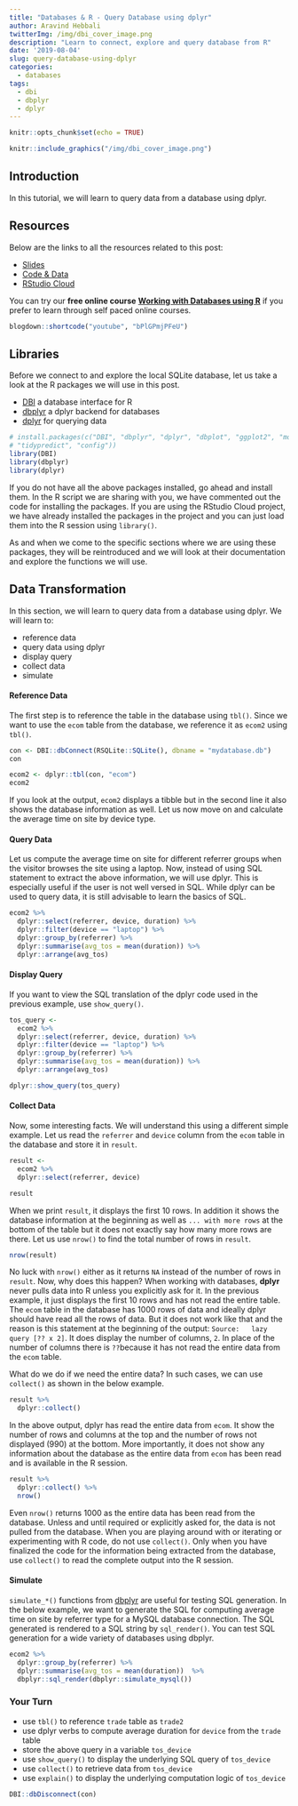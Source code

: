 ```yaml
---
title: "Databases & R - Query Database using dplyr"
author: Aravind Hebbali
twitterImg: /img/dbi_cover_image.png
description: "Learn to connect, explore and query database from R"
date: '2019-08-04'
slug: query-database-using-dplyr
categories:
  - databases
tags:
  - dbi
  - dbplyr
  - dplyr
---
```


```r
knitr::opts_chunk$set(echo = TRUE)
```

```r
knitr::include_graphics("/img/dbi_cover_image.png")
```

## Introduction

In this tutorial, we will learn to query data from a database using dplyr.

## Resources

Below are the links to all the resources related to this post:

- <a href="https://slides.rsquaredacademy.com/sql/sqlite.html#/section" target="_blank">Slides</a>
- <a href="https://github.com/rsquaredacademy-education/online-courses/" target="_blank">Code & Data</a>
- <a href="https://rstudio.cloud/project/430439" target="_blank">RStudio Cloud</a>

You can try our **free online course** [**Working with Databases using R**](https://rsquared-academy.thinkific.com/courses/working-with-databases-using-r) if you prefer to learn through self paced online courses.

```r
blogdown::shortcode("youtube", "bPlGPmjPFeU")
```

## Libraries

Before we connect to and explore the local SQLite database, let us take a look at the R packages we will use in this post. 

- [DBI](http://r-dbi.github.io/DBI/) a database interface for R 
- [dbplyr](https://dbplyr.tidyverse.org/) a dplyr backend for databases
- [dplyr](https://dplyr.tidyverse.org/) for querying data

```r
# install.packages(c("DBI", "dbplyr", "dplyr", "dbplot", "ggplot2", "modeldb",
# "tidypredict", "config"))
library(DBI)
library(dbplyr)
library(dplyr)
```

If you do not have all the above packages installed, go ahead and install them. In the R script we are sharing with you, we have commented out the code for installing the packages. If you are using the RStudio Cloud project, we have already installed the packages in the project and you can just load them into the R session using `library()`. 

As and when we come to the specific sections where we are using these packages, they will be reintroduced and we will look at their documentation and explore the functions we will use.

## Data Transformation

In this section, we will learn to query data from a database using dplyr. We will learn to:

- reference data
- query data using dplyr 
- display query
- collect data
- simulate

#### Reference Data

The first step is to reference the table in the database using `tbl()`. Since we want to use the `ecom` table from the database, we reference it as `ecom2` using `tbl()`. 

```r
con <- DBI::dbConnect(RSQLite::SQLite(), dbname = "mydatabase.db")
con
```

```r
ecom2 <- dplyr::tbl(con, "ecom")
ecom2
```

If you look at the output, `ecom2` displays a tibble but in the second line it also shows the database information as well. Let us now move on and calculate the average time on site by device type. 

#### Query Data

Let us compute the average time on site for different referrer groups when the visitor browses the site using a laptop. Now, instead of using SQL statement to extract the above information, we will use dplyr. This is especially useful if the user is not well versed in SQL. While dplyr can be used to query data, it is still advisable to learn the basics of SQL.

```r
ecom2 %>% 
  dplyr::select(referrer, device, duration) %>% 
  dplyr::filter(device == "laptop") %>% 
  dplyr::group_by(referrer) %>% 
  dplyr::summarise(avg_tos = mean(duration)) %>% 
  dplyr::arrange(avg_tos)
```

#### Display Query

If you want to view the SQL translation of the dplyr code used in the previous example, use `show_query()`.

```r
tos_query <- 
  ecom2 %>% 
  dplyr::select(referrer, device, duration) %>% 
  dplyr::filter(device == "laptop") %>% 
  dplyr::group_by(referrer) %>% 
  dplyr::summarise(avg_tos = mean(duration)) %>% 
  dplyr::arrange(avg_tos)

dplyr::show_query(tos_query)
```

#### Collect Data

Now, some interesting facts. We will understand this using a different simple example. Let us read the `referrer` and `device` column from the `ecom` table in the database and store it in `result`.

```r
result <- 
  ecom2 %>%
  dplyr::select(referrer, device) 

result
```

When we print `result`, it displays the first 10 rows. In addition it shows the database information at the beginning as well as `... with more rows` at the bottom of the table but it does not exactly say how many more rows are there.
Let us use `nrow()` to find the total number of rows in `result`.

```r
nrow(result)
```

No luck with `nrow()` either as it returns `NA` instead of the number of rows in `result`. Now, why does this happen? When working with databases, **dplyr** never pulls data into R unless you explicitly ask for it. In the previous example, it just displays the first 10 rows and has not read the entire table. The `ecom` table in the database has 1000 rows of data and ideally dplyr should have read all the rows of data. But it does not work like that and the reason is this statement at the beginning of the output: `Source:   lazy query [?? x 2]`. It does display the number of columns, `2`. In place of the number of columns there is `??`because it has not read the entire data from the `ecom` table. 

What do we do if we need the entire data? In such cases, we can use `collect()` as shown in the below example. 

```r
result %>% 
  dplyr::collect() 
```

In the above output, dplyr has read the entire data from `ecom`. It show the number of rows and columns at the top and the number of rows not displayed (990) at the bottom. More importantly, it does not show any information about the database as the entire data from `ecom` has been read and is available in the R session. 

```r
result %>% 
  dplyr::collect() %>% 
  nrow()
```

Even `nrow()` returns 1000 as the entire data has been read from the database. Unless and until required or explicitly asked for, the data is not pulled from the database. When you are playing around with or iterating or experimenting with R code, do not use `collect()`. Only when you have finalized the code for the information being extracted from the database, use `collect()` to read the complete output into the R session.


#### Simulate

`simulate_*()` functions from [dbplyr](https://dbplyr.tidyverse.org/) are useful for testing SQL generation. In the below example, we want to generate the SQL for computing average time on site by referrer type for a MySQL database connection. The SQL generated is rendered to a SQL string by `sql_render()`. You can test SQL generation for a wide variety of databases using dbplyr.

```r
ecom2 %>% 
  dplyr::group_by(referrer) %>% 
  dplyr::summarise(avg_tos = mean(duration))  %>% 
  dbplyr::sql_render(dbplyr::simulate_mysql())
```

### Your Turn

- use `tbl()` to reference `trade` table as `trade2`
- use dplyr verbs to compute average duration for `device` from the `trade` table
- store the above query in a variable `tos_device` 
- use `show_query()` to display the underlying SQL query of `tos_device`
- use `collect()` to retrieve data from `tos_device`
- use `explain()` to display the underlying computation logic of `tos_device`

```r
DBI::dbDisconnect(con)
```